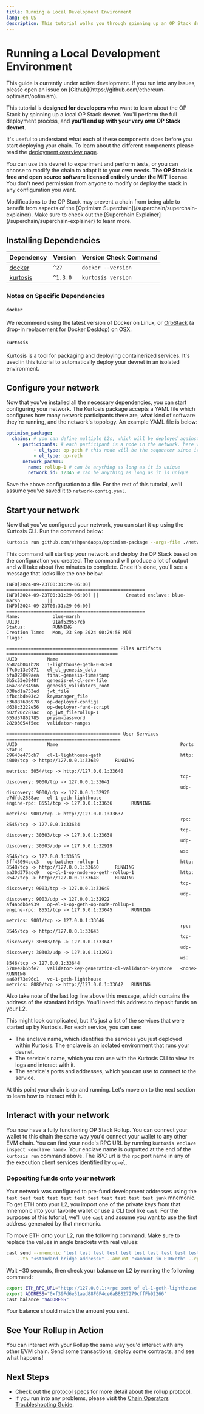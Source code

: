 ```yaml
---
title: Running a Local Development Environment
lang: en-US
description: This tutorial walks you through spinning up an OP Stack devnet chain.
---
```



# Running a Local Development Environment

<Callout type="info">
  This guide is currently under active development. If you run into any issues, please open an issue on
  [Github](https://github.com/ethereum-optimism/optimism).
</Callout>

This tutorial is **designed for developers** who want to learn about the OP Stack by spinning up a local OP Stack devnet.
You'll perform the full deployment process, and **you'll end up with your very own OP Stack devnet**.

It's useful to understand what each of these components does before
you start deploying your chain. To learn about the different components please
read the [deployment overview page](/builders/chain-operators/deploy/overview).

You can use this devnet to experiment and perform tests, or you can choose to modify the chain to adapt it to your own needs.
**The OP Stack is free and open source software licensed entirely under the MIT license**. You don't need permission from
anyone to modify or deploy the stack in any configuration you want.

<Callout type="warning">
  Modifications to the OP Stack may prevent a chain from being able to benefit from aspects of the [Optimism
  Superchain](/superchain/superchain-explainer). Make sure to check out the [Superchain Explainer](/superchain/superchain-explainer) to learn more.
</Callout>

## Installing Dependencies

| Dependency                                        | Version  | Version Check Command |
| ------------------------------------------------- | -------- | --------------------- |
| [docker](https://docs.docker.com/engine/install/) | `^27`    | `docker --version`    |
| [kurtosis](https://docs.kurtosis.com/install/)    | `^1.3.0` | `kurtosis version`    |

### Notes on Specific Dependencies

#### `docker`

We recommend using the latest version of Docker on Linux, or [OrbStack](https://orbstack.dev/) (a drop-in replacement
for Docker Desktop) on OSX.

#### `kurtosis`

Kurtosis is a tool for packaging and deploying containerized services. It's used in this tutorial to automatically deploy
your devnet in an isolated environment.

## Configure your network

Now that you've installed all the necessary dependencies, you can start configuring your network. The Kurtosis package
accepts a YAML file which configures how many network participants there are, what kind of software they're running, and
the network's topology. An example YAML file is below:

```yaml
optimism_package:
  chains: # you can define multiple L2s, which will be deployed against the same L1 as a single Superchain
    - participants: # each participant is a node in the network. here we've defined two, one running op-geth and one running op-reth
          - el_type: op-geth # this node will be the sequencer since it's first in the list
          - el_type: op-reth
      network_params:
        name: rollup-1 # can be anything as long as it is unique
        network_id: 12345 # can be anything as long as it is unique
```

Save the above configuration to a file. For the rest of this tutorial, we'll assume you've saved it to `network-config.yaml`.

## Start your network

Now that you've configured your network, you can start it up using the Kurtosis CLI. Run the command below:

```bash
kurtosis run github.com/ethpandaops/optimism-package --args-file ./network-config.yaml
```

This command will start up your network and deploy the OP Stack based on the configuration you created. The command will
produce a lot of output and will take about five minutes to complete. Once it's done, you'll see a message that looks like
the one below:

```
INFO[2024-09-23T00:31:29-06:00] ===================================================
INFO[2024-09-23T00:31:29-06:00] ||          Created enclave: blue-marsh          ||
INFO[2024-09-23T00:31:29-06:00] ===================================================
Name:            blue-marsh
UUID:            91af529557cb
Status:          RUNNING
Creation Time:   Mon, 23 Sep 2024 00:29:58 MDT
Flags:

========================================= Files Artifacts =========================================
UUID           Name
a5824b041b28   1-lighthouse-geth-0-63-0
f7c0e13e9871   el_cl_genesis_data
bfa022049aea   final-genesis-timestamp
0b5c53e3940f   genesis-el-cl-env-file
46a78cc34966   genesis_validators_root
038ad1a753ed   jwt_file
4fbc4bde03c2   keymanager_file
c36887606978   op-deployer-configs
d638c3222e56   op-deployer-fund-script
b02f20c287ac   op_jwt_filerollup-1
655d57862785   prysm-password
28203054f5ec   validator-ranges

========================================== User Services ==========================================
UUID           Name                                             Ports                                         Status
29643e475cb7   cl-1-lighthouse-geth                             http: 4000/tcp -> http://127.0.0.1:33639      RUNNING
                                                                metrics: 5054/tcp -> http://127.0.0.1:33640
                                                                tcp-discovery: 9000/tcp -> 127.0.0.1:33641
                                                                udp-discovery: 9000/udp -> 127.0.0.1:32920
e7dfdc2588ae   el-1-geth-lighthouse                             engine-rpc: 8551/tcp -> 127.0.0.1:33636       RUNNING
                                                                metrics: 9001/tcp -> http://127.0.0.1:33637
                                                                rpc: 8545/tcp -> 127.0.0.1:33634
                                                                tcp-discovery: 30303/tcp -> 127.0.0.1:33638
                                                                udp-discovery: 30303/udp -> 127.0.0.1:32919
                                                                ws: 8546/tcp -> 127.0.0.1:33635
5ff43094ccc3   op-batcher-rollup-1                              http: 8548/tcp -> http://127.0.0.1:33650      RUNNING
aa30d376acc9   op-cl-1-op-node-op-geth-rollup-1                 http: 8547/tcp -> http://127.0.0.1:33648      RUNNING
                                                                tcp-discovery: 9003/tcp -> 127.0.0.1:33649
                                                                udp-discovery: 9003/udp -> 127.0.0.1:32922
af4abdbbe939   op-el-1-op-geth-op-node-rollup-1                 engine-rpc: 8551/tcp -> 127.0.0.1:33645       RUNNING
                                                                metrics: 9001/tcp -> 127.0.0.1:33646
                                                                rpc: 8545/tcp -> http://127.0.0.1:33643
                                                                tcp-discovery: 30303/tcp -> 127.0.0.1:33647
                                                                udp-discovery: 30303/udp -> 127.0.0.1:32921
                                                                ws: 8546/tcp -> 127.0.0.1:33644
578ee2b5bfe7   validator-key-generation-cl-validator-keystore   <none>                                        RUNNING
aa69f73e96c1   vc-1-geth-lighthouse                             metrics: 8080/tcp -> http://127.0.0.1:33642   RUNNING
```

Also take note of the last log line above this message, which contains the address of the standard bridge. You'll
need this address to deposit funds on your L2.

This might look complicated, but it's just a list of the services that were started up by Kurtosis. For each service, you
can see:

*   The enclave name, which identifies the services you just deployed within Kurtosis. The enclave is an isolated environment
    that runs your devnet.
*   The service's name, which you can use with the Kurtosis CLI to view its logs and interact with it.
*   The service's ports and addresses, which you can use to connect to the service.

At this point your chain is up and running. Let's move on to the next section to learn how to interact with it.

## Interact with your network

You now have a fully functioning OP Stack Rollup. You can connect your wallet to this chain the same way you'd connect
your wallet to any other EVM chain. You can find your node's RPC URL by running `kurtosis enclave inspect <enclave name>`.
Your enclave name is outputted at the end of the `kurtosis run` command above. The RPC url is the `rpc` port name in any
of the execution client services identified by `op-el`.

### Depositing funds onto your network

Your network was configured to pre-fund development addresses using the `test test test test test test test test test test test junk`
mnemonic. To get ETH onto your L2, you import one of the private keys from that mnemonic into your favorite wallet or use
a CLI tool like `cast`. For the purposes of this tutorial, we'll use `cast` and assume you want to use the first address
generated by that mnemonic.

To move ETH onto your L2, run the following command. Make sure to replace the values in angle brackets with real values:

```bash
cast send --mnemonic 'test test test test test test test test test test test junk' --mnemonic-path "m/44'/60'/0'/0/0" \
    --to "<standard bridge address>" --amount "<amount in ETH>eth" --rpc-url "http://127.0.0.1:<rpc port of el-1-geth-lighthouse service>"
```

Wait \~30 seconds, then check your balance on L2 by running the following command:

```bash
export ETH_RPC_URL="http://127.0.0.1:<rpc port of el-1-geth-lighthouse service>"
export ADDRESS="0xf39Fd6e51aad88F6F4ce6aB8827279cffFb92266"
cast balance "$ADDRESS"
```

Your balance should match the amount you sent.

## See Your Rollup in Action

You can interact with your Rollup the same way you'd interact with any other EVM chain.
Send some transactions, deploy some contracts, and see what happens!

## Next Steps

*   Check out the [protocol specs](https://specs.optimism.io/) for more detail about the rollup protocol.
*   If you run into any problems, please visit the [Chain Operators Troubleshooting Guide](https://docs.optimism.io/builders/chain-operators/management/troubleshooting).

